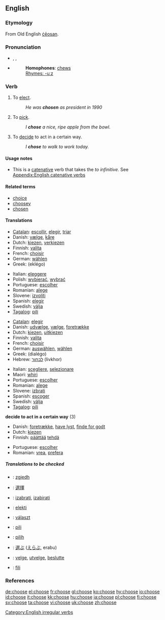 ==English==

===Etymology===
From Old English [[ceosan|ċēosan]].

===Pronunciation===
*{{AHD|cho͞oz}}, {{IPA|/tʃuːz/}}, {{SAMPA|/tSu:z/}}
*{{audio|en-us-choose.ogg|Audio (US)}}
*: '''Homophones''': [[chew]]s
*: [[Rhymes:English:-uːz|Rhymes: -uːz]]

===Verb===
{{en-verb|chooses|choosing|chose|chosen}}

# To [[elect]].
#: ''He was '''chosen''' as president in 1990''
# To [[pick]].
#: ''I '''chose''' a nice, ripe apple from the bowl.''
# To [[decide]] to act in a certain way.
#: ''I '''chose''' to walk to work today.''

====Usage notes====
* This is a [[catenative]] verb that takes the ''to infinitive''. See [[Appendix:English catenative verbs]]

====Related terms====
*[[choice]]
*[[choosey]]
*[[chosen]]

====Translations====
{{trans-top|to elect}}
*[[Catalan]]: [[escollir]], [[elegir]], [[triar]]
*Danish: [[vælge]], [[kåre]]
*Dutch: [[kiezen]], [[verkiezen]]
*Finnish: [[valita]]
*French: [[choisir]]
*German: [[wählen]]
*Greek: {{t-|el|εκλέγω||}} (eklégo)
{{trans-mid}}
*Italian: [[eleggere]]
*Polish: [[wybierać]], [[wybrać]]
*Portuguese: [[escolher]]
*Romanian: [[alege]]
*Slovene: [[izvoliti]]
*Spanish: [[elegir]]
*Swedish: [[välja]]
*[[Tagalog]]: [[pili]]
{{trans-bottom}}

{{trans-top|to pick}}
*[[Catalan]]: [[elegir]]
*Danish: [[udvælge]], [[vælge]], [[foretrække]]
*Dutch: [[kiezen]], [[uitkiezen]]
*Finnish: [[valita]]
*French: [[choisir]]
*German: [[auswählen]], [[wählen]]
*Greek: {{t-|el|διαλέγω||}} (dialégo)
*Hebrew: [[לבחור]] (livkhor)
{{trans-mid}}
*Italian: [[scegliere]], [[selezionare]]
*Maori: [[whiri]]
*Portuguese: [[escolher]]
*Romanian: [[alege]]
*Slovene: [[izbrati]]
*Spanish: [[escoger]]
*Swedish: [[välja]]
*[[Tagalog]]: [[pili]]
{{trans-bottom}}

'''decide to act in a certain way''' (3)
{{trans-top|to decide to act in a certain way}}
*Danish: [[foretrække]], [[have lyst]], [[finde for godt]]
*Dutch: [[kiezen]]
*Finnish: [[päättää]] [[tehdä]]
{{trans-mid}}
*Portuguese: [[escolher]]
*Romanian: [[vrea]], [[prefera]]
{{trans-bottom}}

=====Translations to be checked=====
{{checktrans}}
*{{ttbc|Albanian}}: [[zgjedh]]
*{{ttbc|Chinese}}: [[選擇]]
*{{ttbc|Croatian}}: [[izabrati]], [[izabirati]]
*{{ttbc|Esperanto}}: [[elekti]]
*{{ttbc|Hungarian}}: [[választ]]
*{{ttbc|Ilocano}}: [[pili]]
*{{ttbc|Indonesian}}: [[pilih]]
*{{ttbc|Japanese}}: [[選ぶ]] ([[えらぶ]], erabu)
*{{ttbc|Norwegian}}: [[velge]], [[utvelge]], [[beslutte]]
*{{ttbc|Tongan}}: [[fili]]

===References===
{{R:Century 1911}}
{{R:Webster 1913}}

[[Category:English irregular verbs]]

[[de:choose]]
[[el:choose]]
[[fr:choose]]
[[gl:choose]]
[[ko:choose]]
[[hy:choose]]
[[io:choose]]
[[id:choose]]
[[it:choose]]
[[kk:choose]]
[[hu:choose]]
[[ja:choose]]
[[pl:choose]]
[[fi:choose]]
[[sv:choose]]
[[ta:choose]]
[[vi:choose]]
[[uk:choose]]
[[zh:choose]]